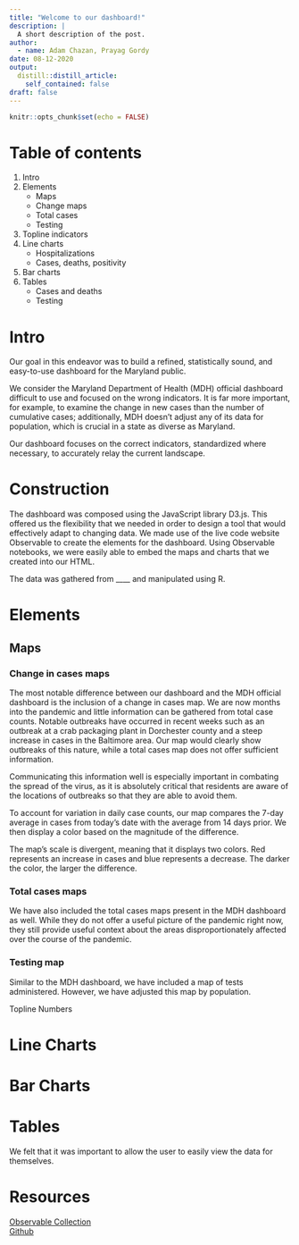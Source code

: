 ```yaml
---
title: "Welcome to our dashboard!"
description: |
  A short description of the post.
author:
  - name: Adam Chazan, Prayag Gordy
date: 08-12-2020
output:
  distill::distill_article:
    self_contained: false
draft: false
---
```


```r
knitr::opts_chunk$set(echo = FALSE)
```
# Table of contents
1. Intro
2. Elements
	+ Maps
	+ Change maps
	+ Total cases
	+ Testing
3. Topline indicators
4. Line charts
	+ Hospitalizations
	+ Cases, deaths, positivity
5. Bar charts
6. Tables
	+ Cases and deaths
	+ Testing

# Intro
Our goal in this endeavor was to build a refined, statistically sound, and easy-to-use dashboard for the Maryland public.

We consider the Maryland Department of Health (MDH) official dashboard difficult to use and focused on the wrong indicators. It is far more important, for example, to examine the change in new cases than the number of cumulative cases; additionally, MDH doesn’t adjust any of its data for population, which is crucial in a state as diverse as Maryland.

Our dashboard focuses on the correct indicators, standardized where necessary, to accurately relay the current landscape.

# Construction
The dashboard was composed using the JavaScript library D3.js. This offered us the flexibility that we needed in order to design a tool that would effectively adapt to changing data. We made use of the live code website Observable to create the elements for the dashboard. Using Observable notebooks, we were easily able to embed the maps and charts that we created into our HTML.

The data was gathered from ____ and manipulated using R. 

# Elements
## Maps
### Change in cases maps
The most notable difference between our dashboard and the MDH official dashboard is the inclusion of a change in cases map. We are now months into the pandemic and little information can be gathered from total case counts. Notable outbreaks have occurred in recent weeks such as an outbreak at a crab packaging plant in Dorchester county and a steep increase in cases in the Baltimore area. Our map would clearly show outbreaks of this nature, while a total cases map does not offer sufficient information.

Communicating this information well is especially important in combating the spread of the virus, as it is absolutely critical that residents are aware of the locations of outbreaks so that they are able to avoid them.

To account for variation in daily case counts, our map compares the 7-day average in cases from today’s date with the average from 14 days prior. We then display a color based on the magnitude of the difference.

The map’s scale is divergent, meaning that it displays two colors. Red represents an increase in cases and blue represents a decrease. The darker the color, the larger the difference.

### Total cases maps
We have also included the total cases maps present in the MDH dashboard as well. While they do not offer a useful picture of the pandemic right now, they still provide useful context about the areas disproportionately affected over the course of the pandemic.

### Testing map
Similar to the MDH dashboard, we have included a map of tests administered. However, we have adjusted this map by population.

Topline Numbers

# Line Charts

# Bar Charts

# Tables
We felt that it was important to allow the user to easily view the data for themselves.

# Resources
[Observable Collection](https://observablehq.com/collection/@adamchzn/coronavirus-dashboard)  
[Github](https://github.com/prayaggordy/D3-covid-map)
